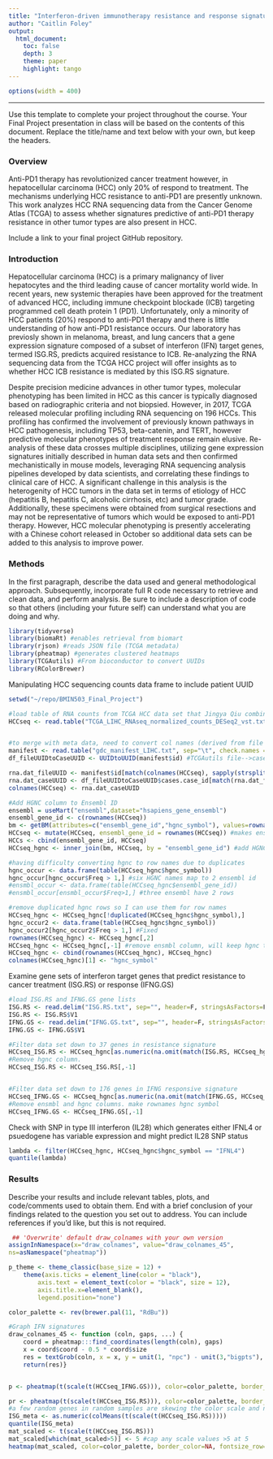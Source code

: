 ```yaml
---
title: "Interferon-driven immunotherapy resistance and response signatures in human hepatocellular carcinoma"
author: "Caitlin Foley"
output: 
  html_document:
    toc: false 
    depth: 3 
    theme: paper 
    highlight: tango
---
```

```r
options(width = 400)
```  
***
Use this template to complete your project throughout the course. Your Final Project presentation in class will be based on the contents of this document. Replace the title/name and text below with your own, but keep the headers.

### Overview
Anti-PD1 therapy has revolutionized cancer treatment however, in hepatocellular carcinoma (HCC) only 20% of respond to treatment.  The mechanisms underlying HCC resistance to anti-PD1 are presently unknown.  This work analyzes HCC RNA sequencing data from the Cancer Genome Atlas (TCGA) to assess whether signatures predictive of anti-PD1 therapy resistance in other tumor types are also present in HCC.

Include a link to your final project GitHub repository.


### Introduction 
Hepatocellular carcinoma (HCC) is a primary malignancy of liver hepatocytes and the third leading cause of cancer mortality world wide.  In recent years, new systemic therapies have been approved for the treatment of advanced HCC, including immune checkpoint blockade (ICB) targeting programmed cell death protein 1 (PD1).  Unfortunately, only a minority of HCC patients (20%) respond to anti-PD1 therapy and there is little understanding of how anti-PD1 resistance occurs.  Our laboratory has previosly shown in melanoma, breast, and lung cancers that a gene expression signature composed of a subset of interferon (IFN) target genes, termed ISG.RS, predicts acquired resistance to ICB.  Re-analyzing the RNA sequencing data from the TCGA HCC project will offer insights as to whether HCC ICB resistance is mediated by this ISG.RS signature.

Despite precision medicine advances in other tumor types, molecular phenotyping has been limited in HCC as this cancer is typically diagnosed based on radiographic criteria and not biopsied.  However, in 2017, TCGA released molecular profiling including RNA sequencing on 196 HCCs.  This profiling has confirmed the involvement of previously known pathways in HCC pathogenesis, including TP53, beta-catenin, and TERT, however predictive molecular phenotypes of treatment response remain elusive.  Re-analysis of these data crosses multiple disciplines, utilizing gene expression signatures initially described in human data sets and then confirmed mechanistically in mouse models, leveraging RNA sequencing analysis pipelines developed by data scientists, and correlating these findings to clinical care of HCC.  A significant challenge in this analysis is the heterogenity of HCC tumors in the data set in terms of etiology of HCC (hepatitis B, hepatitis C, alcoholic cirrhosis, etc) and tumor grade.  Additionally, these specimens were obtained from surgical resections and may not be representative of tumors which would be exposed to anti-PD1 therapy. However, HCC molecular phenotyping is presently accelerating with a Chinese cohort released in October so additional data sets can be added to this analysis to improve power. 



### Methods
In the first paragraph, describe the data used and general methodological approach. Subsequently, incorporate full R code necessary to retrieve and clean data, and perform analysis. Be sure to include a description of code so that others (including your future self) can understand what you are doing and why. 
```r
library(tidyverse)
library(biomaRt) #enables retrieval from biomart
library(rjson) #reads JSON file (TCGA metadata)
library(pheatmap) #generates clustered heatmaps
library(TCGAutils) #From bioconductor to convert UUIDs
library(RColorBrewer)
```

Manipulating HCC sequencing counts data frame to include patient UUID
```r
setwd("~/repo/BMIN503_Final_Project")

#load table of RNA counts from TCGA HCC data set that Jingya Qiu combined into one matrix and normalized by DESeq2.  Check.names=F necessary so R does not add z to unsupported file names
HCCseq <- read.table("TCGA_LIHC_RNAseq_normalized_counts_DESeq2_vst.txt", check.names = FALSE)


#to merge with meta data, need to convert col names (derived from file names) to UUID using manifest that downloaded original data as a key
manifest <- read.table("gdc_manifest_LIHC.txt", sep="\t", check.names = FALSE, header=T, stringsAsFactors=F)
df_fileUUIDtoCaseUUID <- UUIDtoUUID(manifest$id) #TCGAutils file-->case UUID

rna.dat_fileUUID <- manifest$id[match(colnames(HCCseq), sapply(strsplit(manifest$filename, split="\\."), function(x) x[[1]]))] #truncates filename to remove extensions, translate HCCseq colnames (filenames) to file UUID from manifest
rna.dat_caseUUID <- df_fileUUIDtoCaseUUID$cases.case_id[match(rna.dat_fileUUID, df_fileUUIDtoCaseUUID$file_id)] #translate HCCseq file UUID to case UUID
colnames(HCCseq) <- rna.dat_caseUUID

#Add HGNC column to Ensembl ID
ensembl = useMart("ensembl",dataset="hsapiens_gene_ensembl")
ensembl_gene_id <- c(rownames(HCCseq))
bm <- getBM(attributes=c("ensembl_gene_id","hgnc_symbol"), values=rownames(HCCseq), mart=ensembl) #generate data frame of ensembl ID and HGNC
HCCseq <- mutate(HCCseq, ensembl_gene_id = rownames(HCCseq)) #makes ensembl ID a column instead of row names
HCCs <- cbind(ensembl_gene_id, HCCseq)
HCCseq_hgnc <- inner_join(bm, HCCseq, by = "ensembl_gene_id") #add HGNC symbol, removes any genes without HGNC

#having difficulty converting hgnc to row names due to duplicates
hgnc_occur <- data.frame(table(HCCseq_hgnc$hgnc_symbol))
hgnc_occur[hgnc_occur$Freq > 1,] #six HGNC names map to 2 ensembl id
#ensmbl_occur <- data.frame(table(HCCseq_hgnc$ensembl_gene_id))
#ensmbl_occur[ensmbl_occur$Freq>1,] #three ensembl have 2 rows

#remove duplicated hgnc rows so I can use them for row names
HCCseq_hgnc <- HCCseq_hgnc[!duplicated(HCCseq_hgnc$hgnc_symbol),]
hgnc_occur2 <- data.frame(table(HCCseq_hgnc$hgnc_symbol))
hgnc_occur2[hgnc_occur2$Freq > 1,] #Fixed
rownames(HCCseq_hgnc) <- HCCseq_hgnc[,2]
HCCseq_hgnc <- HCCseq_hgnc[,-1] #remove ensmbl column, will keep hgnc to make it easier to filter by gene set
HCCseq_hgnc <- cbind(rownames(HCCseq_hgnc), HCCseq_hgnc)
colnames(HCCseq_hgnc)[1] <- "hgnc_symbol"
```


Examine gene sets of interferon target genes that predict resistance to cancer treatment (ISG.RS) or response (IFNG.GS)
```r
#load ISG.RS and IFNG.GS gene lists
ISG.RS <- read.delim("ISG.RS.txt", sep="", header=F, stringsAsFactors=F)
ISG.RS <- ISG.RS$V1
IFNG.GS <- read.delim("IFNG.GS.txt", sep="", header=F, stringsAsFactors = F)
IFNG.GS <- IFNG.GS$V1

#Filter data set down to 37 genes in resistance signature
HCCseq_ISG.RS <- HCCseq_hgnc[as.numeric(na.omit(match(ISG.RS, HCCseq_hgnc$hgnc_symbol))), 1:(ncol(HCCseq_hgnc)-1)]
#Remove hgnc column.
HCCseq_ISG.RS <- HCCseq_ISG.RS[,-1]


#Filter data set down to 176 genes in IFNG responsive signature
HCCseq_IFNG.GS <- HCCseq_hgnc[as.numeric(na.omit(match(IFNG.GS, HCCseq_hgnc$hgnc_symbol))), 1:(ncol(HCCseq_hgnc)-1)]
#Remove ensmbl and hgnc columns. make rownames hgnc symbol
HCCseq_IFNG.GS <- HCCseq_IFNG.GS[,-1]
```

Check with SNP in type III interferon (IL28) which generates either IFNL4 or psuedogene has variable expression and might predict IL28 SNP status

```r
lambda <- filter(HCCseq_hgnc, HCCseq_hgnc$hgnc_symbol == "IFNL4")
quantile(lambda)
```


### Results
Describe your results and include relevant tables, plots, and code/comments used to obtain them. End with a brief conclusion of your findings related to the question you set out to address. You can include references if you'd like, but this is not required.

```r
 ## 'Overwrite' default draw_colnames with your own version 
assignInNamespace(x="draw_colnames", value="draw_colnames_45",
ns=asNamespace("pheatmap"))

p_theme <- theme_classic(base_size = 12) +
	theme(axis.ticks = element_line(color = "black"),
		axis.text = element_text(color = "black", size = 12),
		axis.title.x=element_blank(),
		legend.position="none")

color_palette <- rev(brewer.pal(11, "RdBu"))

#Graph IFN signatures
draw_colnames_45 <- function (coln, gaps, ...) {
    coord = pheatmap:::find_coordinates(length(coln), gaps)
    x = coord$coord - 0.5 * coord$size
    res = textGrob(coln, x = x, y = unit(1, "npc") - unit(3,"bigpts"), vjust = 0.5, hjust = 1, rot = 45, gp = gpar(...))
    return(res)}


p <- pheatmap(t(scale(t(HCCseq_IFNG.GS))), color=color_palette, border_color=NA, fontsize_row=3, show_colnames=F, cluster_cols=T, cluster_rows=T)

pr <- pheatmap(t(scale(t(HCCseq_ISG.RS))), color=color_palette, border_color=NA, fontsize_row=6, show_colnames=F, cluster_cols=T, cluster_rows=T)
#a few random genes in random samples are skewing the color scale and not centering on 0, rescale data to bring white to zero
ISG_meta <- as.numeric(colMeans(t(scale(t(HCCseq_ISG.RS)))))
quantile(ISG_meta)
mat_scaled <- t(scale(t(HCCseq_ISG.RS)))
mat_scaled[which(mat_scaled>5)] <- 5 #cap any scale values >5 at 5
heatmap(mat_scaled, color=color_palette, border_color=NA, fontsize_row=6, show_colnames=F, cluster_cols=T, cluster_rows=T)

```

